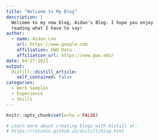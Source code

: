 ```yaml
---
title: "Welcome to My Blog"
description: |
  Welcome to my new blog, Aidan's Blog. I hope you enjoy 
  reading what I have to say!
author:
  - name: Aidan Lee
    url: https://www.google.com
    affiliation: GWU Data
    affiliation_url: https://www.gwu.edu/
date: 04-27-2021
output:
  distill::distill_article:
    self_contained: false
categories:
  - Work Samples
  - Experience
  - Skills
---
```


```r
knitr::opts_chunk$set(echo = FALSE)

# Learn more about creating blogs with Distill at:
# https://rstudio.github.io/distill/blog.html

```




